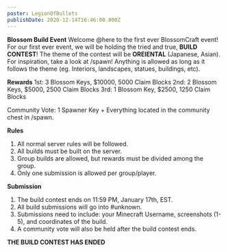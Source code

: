 ```yaml
---
poster: LegionOfBullets
publishDate: 2020-12-14T16:46:00.000Z
---
```

**Blossom Build Event**
Welcome <span className="mention">@here</span> to the first ever BlossomCraft event! For our first ever event, we will be holding the tried and true, **BUILD CONTEST**! The theme of the contest will be **OREIENTAL** (Japanese, Asian). For inspiration, take a look at /spawn! Anything is allowed as long as it follows the theme (eg. Interiors, landscapes, statues, buildings, etc).

**Rewards**
1st: 3 Blossom Keys, $10000, 5000 Claim Blocks
2nd: 2 Blossom Keys, $5000, 2500 Claim Blocks
3rd: 1 Blossom Key, $2500, 1250 Claim Blocks

Community Vote: 1 Spawner Key + Everything located in the community chest in /spawn.

**Rules**
1. All normal server rules will be followed.
2. All builds must be built on the server.
3. Group builds are allowed, but rewards must be divided among the group.
4. Only one submission is allowed per group/player.

**Submission**
1. The build contest ends on 11:59 PM, January 17th, EST.
2. All build submissions will go into <span className="mention">#⁠unknown</span>.
3. Submissions need to include: your Minecraft Username, screenshots (1-5), and coordinates of the build.
4. A community vote will also be held after the build contest ends.

**THE BUILD CONTEST HAS ENDED**